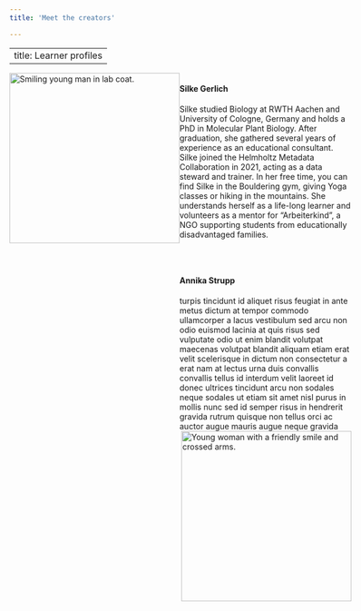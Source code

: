 ```yaml
---
title: 'Meet the creators'

---
```


---
title: Learner profiles
---

<span style="display: flex;">
<img src="../../../../../../../../Downloads/portraitSilke.png" height="300px" alt="Smiling young man in lab coat." class="figure mx-auto d-block">
<span>
<h4 style="display:flex">Silke Gerlich</h4>
Silke studied Biology at RWTH Aachen and University of Cologne, Germany and holds a PhD in Molecular Plant Biology. After graduation, she gathered several years of experience as an educational consultant. Silke joined the Helmholtz Metadata Collaboration in 2021, acting as a data steward and trainer. 
In her free time, you can find Silke in the Bouldering gym, giving Yoga classes or hiking in the mountains. She understands herself as a life-long learner and volunteers as a mentor for "Arbeiterkind", a NGO supporting students from educationally disadvantaged families.</span>
</span>

<br>

<span style="display:flex;">
<span>
<h4 style="display:flex;">Annika Strupp</h4>
turpis tincidunt id aliquet risus feugiat in ante metus dictum at tempor commodo ullamcorper a lacus vestibulum sed arcu non odio euismod lacinia at quis risus sed vulputate odio ut enim blandit volutpat maecenas volutpat blandit aliquam etiam erat velit scelerisque in dictum non consectetur a erat nam at lectus urna duis convallis convallis tellus id interdum velit laoreet id donec ultrices tincidunt arcu non sodales neque sodales ut etiam sit amet nisl purus in mollis nunc sed id semper risus in hendrerit gravida rutrum quisque non tellus orci ac auctor augue mauris augue neque gravida </span>
<img src="../../../../../../../../Downloads/portraitAnnika.png" align="right" height="300px" alt="Young woman with a friendly smile and crossed arms." class="figure mx-auto d-block"></span>

